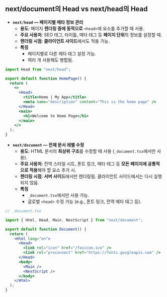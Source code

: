 ## next/document의 Head vs next/head의 Head

- **`next/head` — 페이지별 메타 정보 관리**
  - **용도**: 페이지 **렌더링 중에 동적으로** `<head>`에 요소를 추가할 때 사용.
  - **주요 사용처**: SEO 태그, 타이틀, 메타 태그 등 **페이지 단위**의 정보를 설정할 때.
  - **렌더링 시점**: **클라이언트 사이드**에서도 적용 가능.
  - **특징**
    - 페이지별로 다른 메타 태그 설정 가능.
    - 여러 개 사용해도 병합됨.

```jsx
import Head from "next/head";

export default function HomePage() {
  return (
    <>
      <Head>
        <title>Home | My App</title>
        <meta name="description" content="This is the home page" />
      </Head>
      <main>
        <h1>Welcome to Home Page</h1>
      </main>
    </>
  );
}
```

- **`next/document` — 전체 문서 레벨 수정**
  - **용도**: HTML 문서의 **최상위 구조**를 수정할 때 사용 (`_document.tsx`에서만 사용).
  - **주요 사용처**: 전역 스타일 시트, 폰트 링크, 메타 태그 등 **모든 페이지에 공통적으로 적용**해야 할 요소 추가 시.
  - **렌더링 시점**: **서버 사이드**에서만 렌더링됨. 클라이언트 사이드에서는 다시 실행되지 않음.
  - **특징**
    - `_document.tsx`에서만 사용 가능.
    - 글로벌 `<head>` 수정 가능 (e.g., 폰트 링크, 전역 메타 태그 등).

```jsx
// _document.tsx

import { Html, Head, Main, NextScript } from "next/document";

export default function Document() {
  return (
    <Html lang="en">
      <Head>
        <link rel="icon" href="/favicon.ico" />
        <link rel="preconnect" href="https://fonts.googleapis.com" />
      </Head>
      <body>
        <Main />
        <NextScript />
      </body>
    </Html>
  );
}
```
